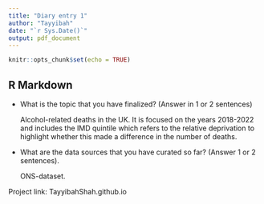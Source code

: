 ```yaml
---
title: "Diary entry 1"
author: "Tayyibah"
date: "`r Sys.Date()`"
output: pdf_document
---
```


```r
knitr::opts_chunk$set(echo = TRUE)
```

## R Markdown

-   What is the topic that you have finalized? (Answer in 1 or 2 sentences)

    Alcohol-related deaths in the UK. It is focused on the years 2018-2022 and includes the IMD quintile which refers to the relative deprivation to highlight whether this made a difference in the number of deaths.

-   What are the data sources that you have curated so far? (Answer 1 or 2 sentences).

    ONS-dataset.

Project link: TayyibahShah.github.io
